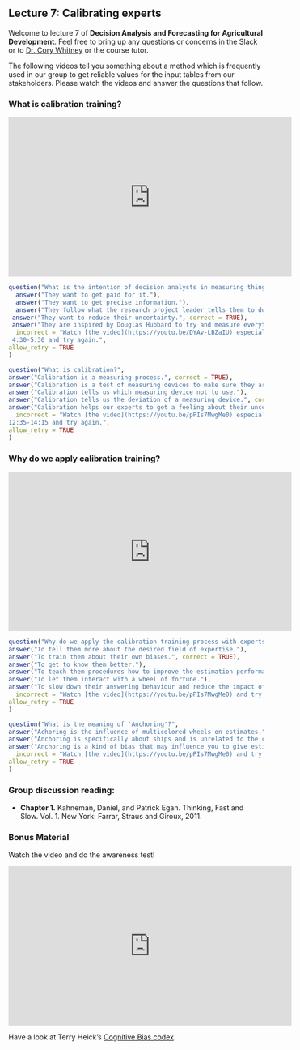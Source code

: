 ## Lecture 7: Calibrating experts {#calibration_lecture} 
<!-- reference with [Calibrating experts](#calibration_lecture) -->

Welcome to lecture 7 of **Decision Analysis and Forecasting for Agricultural Development**. Feel free to bring up any questions or concerns in the Slack or to [Dr. Cory Whitney](mailto:cory.whitney@uni-bonn.de?subject=[Lecture_4]%Calibrating%Experts%20Lecture) or the course tutor.

The following videos tell you something about a method which is frequently used in our group to get reliable values for the input tables from our stakeholders. Please watch the videos and answer the questions that follow. 

### What is calibration training?

<iframe width="560" height="315" src="https://www.youtube.com/embed/DYAv-LBZaIU" frameborder="0" allowfullscreen></iframe>

```r
question("What is the intention of decision analysts in measuring things?",
  answer("They want to get paid for it."),
  answer("They want to get precise information."),
  answer("They follow what the research project leader tells them to do."),
 answer("They want to reduce their uncertainty.", correct = TRUE),
 answer("They are inspired by Douglas Hubbard to try and measure everything."), 
  incorrect = "Watch [the video](https://youtu.be/DYAv-LBZaIU) especially the part
 4:30-5:30 and try again.",
allow_retry = TRUE
)
```


```r
question("What is calibration?",
answer("Calibration is a measuring process.", correct = TRUE),
answer("Calibration is a test of measuring devices to make sure they are measuring accurately."),
answer("Calibration tells us which measuring device not to use."),
answer("Calibration tells us the deviation of a measuring device.", correct = TRUE),
answer("Calibration helps our experts to get a feeling about their uncertainty.", correct = TRUE),
  incorrect = "Watch [the video](https://youtu.be/pPIs7MwgMe0) especially the part
12:35-14:15 and try again.",
allow_retry = TRUE
)
```

### Why do we apply calibration training?

<iframe width="560" height="315" src="https://www.youtube.com/embed/JqOX3cHa8AI" title="Calibration Training Part 2" frameborder="0" allowfullscreen></iframe>

```r
question("Why do we apply the calibration training process with experts?",
answer("To tell them more about the desired field of expertise."),
answer("To train them about their own biases.", correct = TRUE),
answer("To get to know them better."),
answer("To teach them procedures how to improve the estimation performance.", correct = TRUE),
answer("To let them interact with a wheel of fortune."),
answer("To slow down their answering behaviour and reduce the impact of the affective system.", correct = TRUE),
  incorrect = "Watch [the video](https://youtu.be/pPIs7MwgMe0) and try again.",
allow_retry = TRUE
)
```

```r
question("What is the meaning of 'Anchoring'?",
answer("Achoring is the influence of multicolored wheels on estimates."),
answer("Anchoring is specifically about ships and is unrelated to the calibration topic."),
answer("Anchoring is a kind of bias that may influence you to give estimates around a value you have seen or heard, but is not necessarily related to the variable you are estimating.", correct = TRUE),
  incorrect = "Watch [the video](https://youtu.be/pPIs7MwgMe0) and try again.",
allow_retry = TRUE
)
```


### Group discussion reading: 

- **Chapter 1.** Kahneman, Daniel, and Patrick Egan. Thinking, Fast and Slow. Vol. 1. New York: Farrar, Straus and Giroux, 2011.

### Bonus Material

Watch the video and do the awareness test!

<iframe width="560" height="315" src="https://www.youtube.com/embed/UfA3ivLK_tE" frameborder="0" allowfullscreen></iframe>

Have a look at Terry Heick's [Cognitive Bias codex](https://www.teachthought.com/critical-thinking/the-cognitive-bias-codex-a-visual-of-180-cognitive-biases/). 